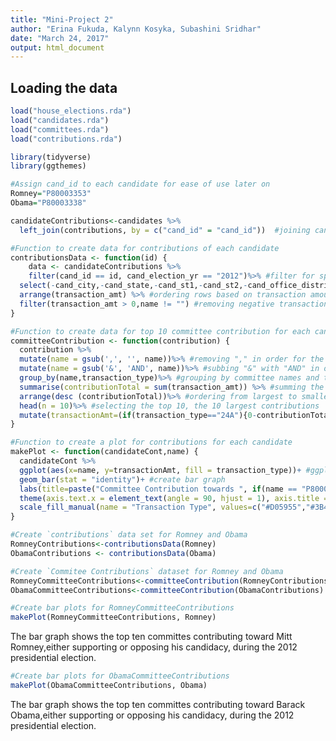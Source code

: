 ```yaml
---
title: "Mini-Project 2"
author: "Erina Fukuda, Kalynn Kosyka, Subashini Sridhar"
date: "March 24, 2017"
output: html_document
---
```

## Loading the data
```r
load("house_elections.rda")
load("candidates.rda")
load("committees.rda")
load("contributions.rda")
```

```r
library(tidyverse)
library(ggthemes)
```

```r
#Assign cand_id to each candidate for ease of use later on
Romney="P80003353"
Obama="P80003338"

candidateContributions<-candidates %>%
  left_join(contributions, by = c("cand_id" = "cand_id"))  #joining candidate & contribution table by candidate ID

#Function to create data for contributions of each candidate
contributionsData <- function(id) {
	data <- candidateContributions %>%
	filter(cand_id == id, cand_election_yr == "2012")%>% #filter for specific candidate and election year of 2012
  select(-cand_city,-cand_state,-cand_st1,-cand_st2,-cand_office_district,-cand_status,-cand_zip, -amndt_ind, -image_num,-zip_code,-employer,-occupation,-file_num,-memo_cd,-memo_text,-sub_id) %>% #omitting irrelevant columns
  arrange(transaction_amt) %>% #ordering rows based on transaction amount
  filter(transaction_amt > 0,name != "") #removing negative transaction amounts and removing rows where committee   names are empty
}

#Function to create data for top 10 committee contribution for each candidate
committeeContribution <- function(contribution) {
  contribution %>%
  mutate(name = gsub(',', '', name))%>% #removing "," in order for the committee names to be consistent
  mutate(name = gsub('&', 'AND', name))%>% #subbing "&" with "AND" in order for the committee names to be consistent
  group_by(name,transaction_type)%>% #grouping by committee names and the transaction type
  summarise(contributionTotal = sum(transaction_amt)) %>% #summing the total value based on transaction amount
  arrange(desc (contributionTotal))%>% #ordering from largest to smallest
  head(n = 10)%>% #selecting the top 10, the 10 largest contributions
  mutate(transactionAmt=(if(transaction_type=="24A"){0-contributionTotal}else{contributionTotal})) #24A = opposing, thus we thought it would be smart to make opposing negative, easier to distinguish between opposing and for
}

#Function to create a plot for contributions for each candidate
makePlot <- function(candidateCont,name) {
  candidateCont %>%
  ggplot(aes(x=name, y=transactionAmt, fill = transaction_type))+ #ggplot with name and transaction amount, category based on transaction type
  geom_bar(stat = "identity")+ #create bar graph
  labs(title=paste("Committee Contribution towards ", if(name == "P80003353"){"Romney"}else{"Obama"}), x = "Committee", y = "Contribution Amount ($)")+ #customizing the title of the plot and axis
  theme(axis.text.x = element_text(angle = 90, hjust = 1), axis.title = element_text(size = 13), plot.title =element_text(size = 18) )+ #customize the bar graph, affect titles and sizing
  scale_fill_manual(name = "Transaction Type", values=c("#D05955","#3B4C5D", "#66AD9B", "#D05955","#3B4C5D", "#66AD9B","#D05955","#3B4C5D")) #customizing legend
}

#Create `contributions` data set for Romney and Obama
RomneyContributions<-contributionsData(Romney)
ObamaContributions <- contributionsData(Obama)

#Create `Commitee Contributions` dataset for Romney and Obama
RomneyCommitteeContributions<-committeeContribution(RomneyContributions)
ObamaCommitteeContributions<-committeeContribution(ObamaContributions)
```


```r
#Create bar plots for RomneyCommitteeContributions
makePlot(RomneyCommitteeContributions, Romney)
```

The bar graph shows the top ten committes contributing toward Mitt Romney,either supporting or opposing his candidacy, during the 2012 presidential election.


```r
#Create bar plots for ObamaCommitteeContributions
makePlot(ObamaCommitteeContributions, Obama)
```

The bar graph shows the top ten committes contributing toward Barack Obama,either supporting or opposing his candidacy, during the 2012 presidential election.

